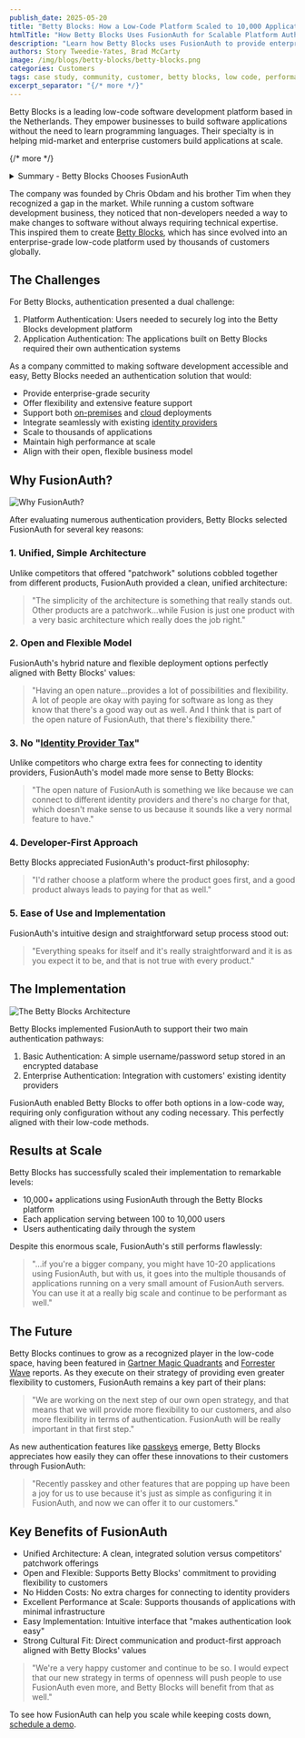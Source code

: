 ```yaml
---
publish_date: 2025-05-20
title: "Betty Blocks: How a Low-Code Platform Scaled to 10,000 Applications with FusionAuth"
htmlTitle: "How Betty Blocks Uses FusionAuth for Scalable Platform Authentication"
description: "Learn how Betty Blocks uses FusionAuth to provide enterprise-grade authentication for over 10,000 low-code applications, eliminating identity provider taxes while maintaining massive scale performance."
authors: Story Tweedie-Yates, Brad McCarty
image: /img/blogs/betty-blocks/betty-blocks.png
categories: Customers
tags: case study, community, customer, betty blocks, low code, performant, scaling
excerpt_separator: "{/* more */}"
---
```


Betty Blocks is a leading low-code software development platform based in the Netherlands. They empower businesses to build software applications without the need to learn programming languages. Their specialty is in helping mid-market and enterprise customers build applications at scale.

{/* more */}

<details>
    <summary>Summary -  Betty Blocks Chooses FusionAuth</summary>
### Key Takeaways

- **Enterprise-scale low-code authentication**: FusionAuth enables Betty Blocks to support 10,000+ applications with seamless authentication, proving that low-code platforms can achieve enterprise-grade security at massive scale
- **Unified architecture advantage**: FusionAuth's single, cohesive solution eliminates the complexity and integration challenges of "patchwork" authentication systems common with competitors
- **Zero identity provider tax**: FusionAuth's open model allows unlimited identity provider connections without additional fees, reducing total cost of ownership for low-code platform providers
- **Developer-friendly implementation**: FusionAuth's intuitive configuration approach aligns perfectly with low-code methodology, requiring no custom coding while supporting both basic and enterprise authentication needs
- **Massive scalability with minimal infrastructure**: Betty Blocks runs thousands of applications on minimal FusionAuth servers, demonstrating exceptional performance efficiency for high-volume low-code environments
- **Future-proof authentication features**: New capabilities like passkeys can be instantly deployed to thousands of customer applications through simple FusionAuth configuration, accelerating innovation delivery
***

### Definitions

- **Low-code platform authentication**: A dual-layer approach where users authenticate to access the development platform itself, while applications built on the platform maintain their own separate authentication systems, both managed through centralized identity infrastructure
- **Identity Provider Tax**: Hidden fees charged by some authentication vendors for connecting to external identity providers like Active Directory or SAML systems, artificially inflating costs for standard enterprise integration requirements
- **Unified authentication architecture**: A single, cohesive identity management system that handles all authentication needs through one integrated platform, contrasting with "patchwork" solutions that require multiple disparate products and complex integrations
- **Enterprise authentication pathway**: Integration capability that allows business applications to connect with existing corporate identity providers and directory services, enabling single sign-on and maintaining security compliance within established IT infrastructure
- **Authentication at scale**: The ability to support thousands of simultaneous applications and hundreds of thousands of users through optimized infrastructure, essential for platform-as-a-service and low-code development environments
***

### Frequently Asked Questions

**Q: How can low-code platforms ensure enterprise-grade security while maintaining ease of use?**

A: Modern low-code platforms like Betty Blocks achieve enterprise-grade security by partnering with dedicated authentication providers like FusionAuth. This approach provides professional-level security features including multi-factor authentication, identity provider integration, and compliance controls, while maintaining the simple configuration approach that low-code users expect. FusionAuth's unified architecture eliminates complex integrations while supporting both basic username/password authentication and enterprise SSO requirements.

**Q: How does FusionAuth handle authentication for thousands of applications built on low-code platforms?**

A: FusionAuth's architecture is specifically designed for massive scale, as demonstrated by Betty Blocks' implementation supporting over 10,000 applications on minimal server infrastructure. Each application can serve 100-10,000 users while maintaining high performance. FusionAuth's single-tenant approach ensures that each application maintains isolated authentication while benefiting from centralized management and consistent security policies.

**Q: Can FusionAuth be deployed using Docker or Kubernetes for low-code platform infrastructure?**

A: Yes, FusionAuth offers flexible deployment options including Docker and Kubernetes, making it ideal for low-code platforms that need to scale rapidly. Betty Blocks leverages FusionAuth's deployment flexibility to support their growing customer base efficiently. The containerized approach allows for easy scaling and management of authentication services alongside low-code application infrastructure.

**Q: How does FusionAuth compare to Auth0 for low-code platform authentication needs?**

A: FusionAuth provides significant advantages for low-code platforms compared to Auth0, particularly in cost structure and architectural simplicity. Unlike Auth0's per-user pricing and additional charges for identity provider connections, FusionAuth eliminates the "identity provider tax" that can quickly escalate costs for platforms supporting thousands of applications. Betty Blocks specifically chose FusionAuth over competitors because of its unified architecture versus "patchwork" solutions and its open approach to identity provider integration.

**Q: How can identity providers help low-code platforms with regulatory compliance and enterprise requirements?**

A: Identity providers like FusionAuth enable low-code platforms to meet enterprise compliance requirements through features like audit logging, role-based access control, and integration with existing corporate identity systems. For Betty Blocks, FusionAuth's enterprise authentication pathway allows their customers to maintain compliance with corporate security policies while using low-code applications. This includes SAML v2 support, LDAP integration, and detailed authentication logging required for compliance frameworks.
***
</details>

The company was founded by Chris Obdam and his brother Tim when they recognized a gap in the market. While running a custom software development business, they noticed that non-developers needed a way to make changes to software without always requiring technical expertise. This inspired them to create [Betty Blocks](https://www.bettyblocks.com/), which has since evolved into an enterprise-grade low-code platform used by thousands of customers globally.

## The Challenges
For Betty Blocks, authentication presented a dual challenge:

1. Platform Authentication: Users needed to securely log into the Betty Blocks development platform
2. Application Authentication: The applications built on Betty Blocks required their own authentication systems

As a company committed to making software development accessible and easy, Betty Blocks needed an authentication solution that would:

- Provide enterprise-grade security
- Offer flexibility and extensive feature support
- Support both [on-premises](/docs/get-started/download-and-install/) and [cloud](/docs/get-started/run-in-the-cloud/) deployments
- Integrate seamlessly with existing [identity providers](/docs/lifecycle/authenticate-users/identity-providers/)
- Scale to thousands of applications
- Maintain high performance at scale
- Align with their open, flexible business model

## Why FusionAuth?

![Why FusionAuth?](/img/blogs/betty-blocks/betty-blocks-why-fusionauth.png)

After evaluating numerous authentication providers, Betty Blocks selected FusionAuth for several key reasons:

### 1. Unified, Simple Architecture

Unlike competitors that offered "patchwork" solutions cobbled together from different products, FusionAuth provided a clean, unified architecture:

> "The simplicity of the architecture is something that really stands out. Other products are a patchwork…while Fusion is just one product with a very basic architecture which really does the job right."

### 2. Open and Flexible Model

FusionAuth's hybrid nature and flexible deployment options perfectly aligned with Betty Blocks' values:

> "Having an open nature…provides a lot of possibilities and flexibility. A lot of people are okay with paying for software as long as they know that there's a good way out as well. And I think that is part of the open nature of FusionAuth, that there's flexibility there."

### 3. No "[Identity Provider Tax](/blog/idp-tax)"

Unlike competitors who charge extra fees for connecting to identity providers, FusionAuth's model made more sense to Betty Blocks:

> "The open nature of FusionAuth is something we like because we can connect to different identity providers and there's no charge for that, which doesn't make sense to us because it sounds like a very normal feature to have."

### 4. Developer-First Approach

Betty Blocks appreciated FusionAuth's product-first philosophy:

> "I'd rather choose a platform where the product goes first, and a good product always leads to paying for that as well."

### 5. Ease of Use and Implementation

FusionAuth's intuitive design and straightforward setup process stood out:

> "Everything speaks for itself and it's really straightforward and it is as you expect it to be, and that is not true with every product."

## The Implementation

![The Betty Blocks Architecture](/img/blogs/betty-blocks/betty-blocks-architecture.png)

Betty Blocks implemented FusionAuth to support their two main authentication pathways:

1. Basic Authentication: A simple username/password setup stored in an encrypted database
2. Enterprise Authentication: Integration with customers' existing identity providers

FusionAuth enabled Betty Blocks to offer both options in a low-code way, requiring only configuration without any coding necessary. This perfectly aligned with their low-code methods.

## Results at Scale

Betty Blocks has successfully scaled their implementation to remarkable levels:

- 10,000+ applications using FusionAuth through the Betty Blocks platform
- Each application serving between 100 to 10,000 users
- Users authenticating daily through the system

Despite this enormous scale, FusionAuth's still performs flawlessly:

> "...if you're a bigger company, you might have 10-20 applications using FusionAuth, but with us, it goes into the multiple thousands of applications running on a very small amount of FusionAuth servers. You can use it at a really big scale and continue to be performant as well."

## The Future

Betty Blocks continues to grow as a recognized player in the low-code space, having been featured in [Gartner Magic Quadrants](https://blog.bettyblocks.com/betty-blocks-named-a-visionary-in-2020-gartner-magic-quadrant-for-enterprise-low-code-application-platforms) and [Forrester Wave](https://www.bettyblocks.com/forrester-wave-low-code-2021) reports. As they execute on their strategy of providing even greater flexibility to customers, FusionAuth remains a key part of their plans:

> "We are working on the next step of our own open strategy, and that means that we will provide more flexibility to our customers, and also more flexibility in terms of authentication. FusionAuth will be really important in that first step."

As new authentication features like [passkeys](/tech-papers/why-passkeys-improve-user-security-how-to-implement-them) emerge, Betty Blocks appreciates how easily they can offer these innovations to their customers through FusionAuth:

> "Recently passkey and other features that are popping up have been a joy for us to use because it's just as simple as configuring it in FusionAuth, and now we can offer it to our customers."

## Key Benefits of FusionAuth

- Unified Architecture: A clean, integrated solution versus competitors' patchwork offerings
- Open and Flexible: Supports Betty Blocks' commitment to providing flexibility to customers
- No Hidden Costs: No extra charges for connecting to identity providers
- Excellent Performance at Scale: Supports thousands of applications with minimal infrastructure
- Easy Implementation: Intuitive interface that "makes authentication look easy"
- Strong Cultural Fit: Direct communication and product-first approach aligned with Betty Blocks' values

> "We're a very happy customer and continue to be so. I would expect that our new strategy in terms of openness will push people to use FusionAuth even more, and Betty Blocks will benefit from that as well."

To see how FusionAuth can help you scale while keeping costs down, [schedule a demo](/contact).
